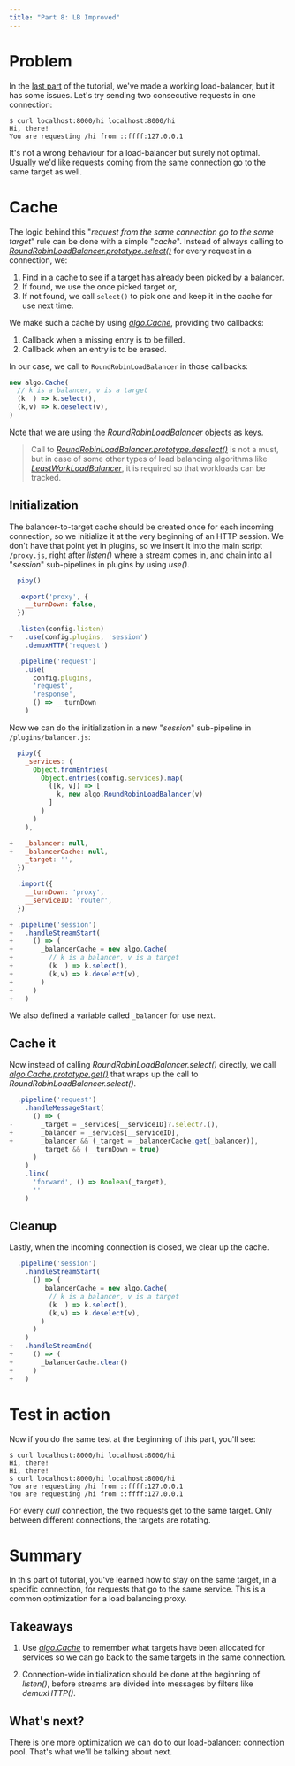 ```yaml
---
title: "Part 8: LB Improved"
---
```


# Problem

In the [last part](/tutorial/07-load-balancing) of the tutorial,
we've made a working load-balancer, but it has some issues.
Let's try sending two consecutive requests in one connection:

```
$ curl localhost:8000/hi localhost:8000/hi
Hi, there!
You are requesting /hi from ::ffff:127.0.0.1
```

It's not a wrong behaviour for a load-balancer but surely not optimal.
Usually we'd like requests coming from the same connection go to the same target as well.

# Cache

The logic behind this "_request from the same connection go to the same target_" rule
can be done with a simple "_cache_". Instead of always calling to
[_RoundRobinLoadBalancer.prototype.select()_](/reference/algo/RoundRobinLoadBalancer/select)
for every request in a connection, we:

1. Find in a cache to see if a target has already been picked by a balancer.
2. If found, we use the once picked target or,
3. If not found, we call `select()` to pick one and keep it in the cache for use next time.

We make such a cache by using [_algo.Cache_](/reference/algo/Cache),
providing two callbacks:

1. Callback when a missing entry is to be filled.
2. Callback when an entry is to be erased.

In our case, we call to `RoundRobinLoadBalancer` in those callbacks:

``` js
new algo.Cache(
  // k is a balancer, v is a target
  (k  ) => k.select(),
  (k,v) => k.deselect(v),
)
```

Note that we are using the _RoundRobinLoadBalancer_ objects as keys.

> Call to [_RoundRobinLoadBalancer.prototype.deselect()_](/reference/algo/RoundRobinLoadBalancer/deselect)
> is not a must, but in case of some other types of load balancing algorithms
> like [_LeastWorkLoadBalancer_](/reference/algo/LeastWorkLoadBalancer),
> it is required so that workloads can be tracked.

## Initialization

The balancer-to-target cache should be created once for each incoming connection,
so we initialize it at the very beginning of an HTTP session.
We don't have that point yet in plugins, so we insert it into the main script `/proxy.js`,
right after _listen()_ where a stream comes in, and chain into all "_session_" sub-pipelines
in plugins by using _use()_.

``` js
  pipy()

  .export('proxy', {
    __turnDown: false,
  })

  .listen(config.listen)
+   .use(config.plugins, 'session')
    .demuxHTTP('request')

  .pipeline('request')
    .use(
      config.plugins,
      'request',
      'response',
      () => __turnDown
    )
```

Now we can do the initialization in a new "_session_" sub-pipeline in `/plugins/balancer.js`:

``` js
  pipy({
    _services: (
      Object.fromEntries(
        Object.entries(config.services).map(
          ([k, v]) => [
            k, new algo.RoundRobinLoadBalancer(v)
          ]
        )
      )
    ),

+   _balancer: null,
+   _balancerCache: null,
    _target: '',
  })

  .import({
    __turnDown: 'proxy',
    __serviceID: 'router',
  })

+ .pipeline('session')
+   .handleStreamStart(
+     () => (
+       _balancerCache = new algo.Cache(
+         // k is a balancer, v is a target
+         (k  ) => k.select(),
+         (k,v) => k.deselect(v),
+       )
+     )
+   )
```

We also defined a variable called `_balancer` for use next.

## Cache it

Now instead of calling _RoundRobinLoadBalancer.select()_ directly,
we call [_algo.Cache.prototype.get()_](/reference/algo/Cache/get)
that wraps up the call to _RoundRobinLoadBalancer.select()_.

``` js
  .pipeline('request')
    .handleMessageStart(
      () => (
-       _target = _services[__serviceID]?.select?.(),
+       _balancer = _services[__serviceID],
+       _balancer && (_target = _balancerCache.get(_balancer)),
        _target && (__turnDown = true)
      )
    )
    .link(
      'forward', () => Boolean(_target),
      ''
    )
```

## Cleanup

Lastly, when the incoming connection is closed, we clear up the cache.

``` js
  .pipeline('session')
    .handleStreamStart(
      () => (
        _balancerCache = new algo.Cache(
          // k is a balancer, v is a target
          (k  ) => k.select(),
          (k,v) => k.deselect(v),
        )
      )
    )
+   .handleStreamEnd(
+     () => (
+       _balancerCache.clear()
+     )
+   )
```

# Test in action

Now if you do the same test at the beginning of this part, you'll see:

```
$ curl localhost:8000/hi localhost:8000/hi
Hi, there!
Hi, there!
$ curl localhost:8000/hi localhost:8000/hi
You are requesting /hi from ::ffff:127.0.0.1
You are requesting /hi from ::ffff:127.0.0.1
```

For every _curl_ connection, the two requests get to the same target.
Only between different connections, the targets are rotating.

# Summary

In this part of tutorial, you've learned how to stay on the same target,
in a specific connection, for requests that go to the same service.
This is a common optimization for a load balancing proxy.

## Takeaways

1. Use [_algo.Cache_](/reference/algo/Cache) to remember what targets
   have been allocated for services so we can go back to the same targets in
   the same connection.

2. Connection-wide initialization should be done at the beginning of _listen()_,
   before streams are divided into messages by filters like _demuxHTTP()_.

## What's next?

There is one more optimization we can do to our load-balancer: connection pool.
That's what we'll be talking about next.
